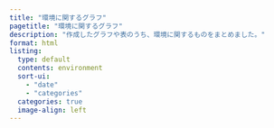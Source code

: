 ```yaml
---
title: "環境に関するグラフ"
pagetitle: "環境に関するグラフ"
description: "作成したグラフや表のうち、環境に関するものをまとめました。"
format: html
listing:
  type: default
  contents: environment
  sort-ui:
    - "date"
    - "categories"
  categories: true
  image-align: left
---
```

